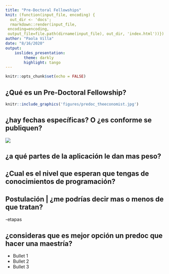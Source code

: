 ---
title: "Pre-Doctoral Fellowships"
knit: (function(input_file, encoding) {
  out_dir <- 'docs';
  rmarkdown::render(input_file,
 encoding=encoding,
 output_file=file.path(dirname(input_file), out_dir, 'index.html'))})
author: "Paola Villa"
date: "8/16/2020"
output: 
    ioslides_presentation:
        theme: darkly
        highlight: tango
---

```{r setup, include=FALSE}
knitr::opts_chunk$set(echo = FALSE)
```

## ¿Qué es un Pre-Doctoral Fellowship?
```{r, out.width='50%', fig.align='center', fig.cap='...'}
knitr::include_graphics('figures/predoc_theeconomist.jpg')
```

## ¿hay fechas específicas? O ¿es conforme se publiquen?

![](https://media.giphy.com/media/xUOxf7XfmpxuSode1O/giphy.gif)


## ¿a qué partes de la aplicación le dan mas peso?

## ¿Cual es el nivel que esperan que tengas de conocimientos de programación? 

## Postulación | ¿me podrías decir mas o menos de que tratan?
-etapas

## ¿consideras que es mejor opción un predoc que hacer una maestría?

- Bullet 1
- Bullet 2
- Bullet 3

